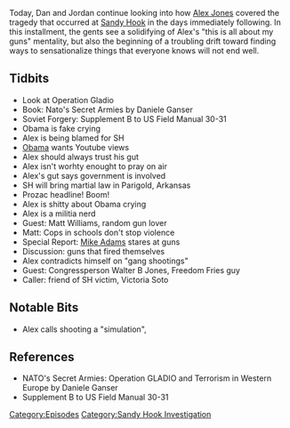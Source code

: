 {{DEFAULTSORT:
    #_EPISODE_0268:December 17-18, 2012
}}{{Episode
    | title             = December 17-18, 2012
    | caption           = Listen to this episode on [https://knowledgefight.libsyn.com/knowledge-fight-december-17-18-2012 Libsyn] [https://open.spotify.com/episode/7EksT1rbeJI9T8ZE82FNnx Spotify], Read the [[Transcript/268: December 17-18, 2012|Unofficial Transcript]]
    | episodeNumber     = 268
    | length            = 02:00:46
    | airDate           = February 25, 2019
    | coverageStartDate = December 17, 2012
    | coverageEndDate   = December 18, 2012
    | episodeType       = [[:Category:Sandy Hook Investigation|Sandy Hook Investigation]]
    | appearance        = [[Daniele Ganser]], [[Matt Williams]], [[Mike Adams]], [[Walter B Jones]], [[Victoria Soto]]
    | previousEpisode   = [[267: December 16, 2012]]
    | nextEpisode       = [[269: December 19, 2012]]
}}

{{Stub}}

Today, Dan and Jordan continue looking into how [[Alex Jones]] covered the tragedy that occurred at [[The Sandy Hook Elementary Massacre|Sandy Hook]] in the days immediately following. In this installment, the gents see a solidifying of Alex's "this is all about my guns" mentality, but also the beginning of a troubling drift toward finding ways to sensationalize things that everyone knows will not end well.

==Tidbits==

*Look at Operation Gladio
*Book: Nato's Secret Armies by Daniele Ganser
*Soviet Forgery: Supplement B to US Field Manual 30-31
*Obama is fake crying
*Alex is being blamed for SH
*[[Barack Obama|Obama]] wants Youtube views
*Alex should always trust his gut
*Alex isn't worhty enought to pray on air
*Alex's gut says government is involved
*SH will bring martial law in Parigold, Arkansas
*Prozac headline! Boom!
*Alex is shitty about Obama crying
*Alex is a militia nerd
*Guest: Matt Williams, random gun lover
*Matt: Cops in schools don't stop violence
*Special Report: [[Mike Adams]] stares at guns
*Discussion: guns that fired themselves
*Alex contradicts himself on "gang shootings"
*Guest: Congressperson Walter B Jones, Freedom Fries guy
*Caller: friend of SH victim, Victoria Soto

==Notable Bits==

*Alex calls shooting a "simulation",

==References==

*NATO's Secret Armies: Operation GLADIO and Terrorism in Western Europe by Daniele Ganser
*Supplement B to US Field Manual 30-31

[[Category:Episodes]]
[[Category:Sandy Hook Investigation]]
